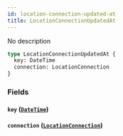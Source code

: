 ```yaml
---
id: location-connection-updated-at
title: LocationConnectionUpdatedAt
---
```


No description

```graphql
type LocationConnectionUpdatedAt {
  key: DateTime
  connection: LocationConnection
}
```

### Fields

#### `key` ([`DateTime`](/v1/scalars/date-time))

#### `connection` ([`LocationConnection`](/v1/objects/location-connection))
